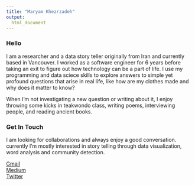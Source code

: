 ```yaml
---
title: "Maryam Khezrzadeh"
output:
  html_document
---
```


### __Hello__
I am a researcher and a data story teller originally from Iran and currently based in Vancouver. I worked as a software engineer for 6 years before taking an exit to figure out how technology can be a part of life. I use my programming and data sciece skills to explore answers to simple yet profound questions that arise in real life, like how are my clothes made and why does it matter to know?

When I’m not investigating a new question or writing about it, I enjoy throwing some kicks in teakwondo class, writing poems, interviewing people, and reading ancient books.

### __Get In Touch__
I am looking for collaborations and always enjoy a good conversation. currently I’m mostly interested in story telling through data visualization, word analysis and community detection. 

[Gmail]("mailto:maryam.khezrzadeh@gmail.com")  
[Medium]("https://medium.com/@mkhezr")  
[Twitter]("https://twitter.com/mkhezr")
